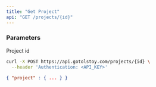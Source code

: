 ```yaml
---
title: "Get Project"
api: "GET /projects/{id}"
---
```


### Parameters

<Param path="id" type="string" required>

Project id

</Param>

<RequestExample>

```bash Request
curl -X POST https://api.gotolstoy.com/projects/{id} \
  --header 'Authentication: <API_KEY>'
```

</RequestExample>

<ResponseExample>

```json Response
{ "project" : { ... } }
```

</ResponseExample>
